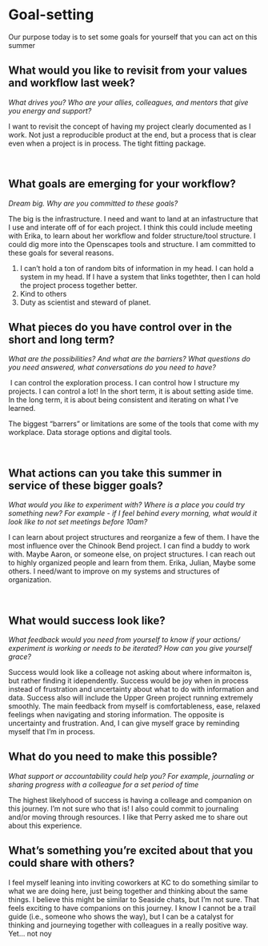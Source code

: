 # Goal-setting

Our purpose today is to set some goals for yourself that you can act on this summer

## What would you like to revisit from your values and workflow last week? 

::: {.callout-tip appearance="minimal" icon="false"}

<!---p.1--->

*What drives you? Who are your allies, colleagues, and mentors that give you energy and support?*

I want to revisit the concept of having my project clearly documented as I work. Not just a reproducible product at the end, but a process that is clear even when a project is in process. The tight fitting package. 

 
:::

## What goals are emerging for your workflow?

::: {.callout-tip appearance="minimal" icon="false"}

<!---p.2--->

*Dream big. Why are you committed to these goals?*

The big is the infrastructure. I need and want to land at an infastructure that I use and interate off of for each project. I think this could include meeting with Erika, to learn about her workflow and folder structure/tool structure. I could dig more into the Openscapes tools and structure. I am committed to these goals for several reasons.

1. I can't hold a ton of random bits of information in my head. I can hold a system in my head. If I have a system that links togethter, then I can hold the project process together better.
2. Kind to others
3. Duty as scientist and steward of planet.
  

:::


## What pieces do you have control over in the short and long term? 

::: {.callout-tip appearance="minimal" icon="false"}

<!---p.2--->

*What are the possibilities? And what are the barriers? What questions do you need answered, what conversations do you need to have?*

 I can control the exploration process. I can control how I structure my projects. I can control a lot! In the short term, it is about setting aside time.
 In the long term, it is about being consistent and iterating on what I've learned.
 
 The biggest "barrers" or limitations are some of the tools that come with my workplace. Data storage options and digital tools.

 
:::

## What actions can you take this summer in service of these bigger goals?

::: {.callout-tip appearance="minimal" icon="false"}


<!---p.3--->

*What would you like to experiment with? Where is a place you could try something new? For example - if I feel behind every morning, what would it look like to not set meetings before 10am?*

I can learn about project structures and reorganize a few of them. I have the most influence over the Chinook Bend project. I can find a buddy to work with. Maybe Aaron, or someone else, on project structures. I can reach out to highly organized people and learn from them. Erika, Julian, Maybe some others. I need/want to improve on my systems and structures of organization.

 
:::

## What would success look like? 

::: {.callout-tip appearance="minimal" icon="false"}

<!---p.3--->

*What feedback would you need from yourself to know if your actions/ experiment is working or needs to be iterated? How can you give yourself grace?*

Success would look like a colleage not asking about where informaiton is, but rather finding it idependently. Success would be joy when in process instead of frustration and uncertainty about what to do with information and data. Success also will include the Upper Green project running extremely smoothly. The main feedback from myself is comfortableness, ease, relaxed feelings when navigating and storing information. The opposite is uncertainty and frustration. And, I can give myself grace by reminding myself that I'm in process.
  

:::



## What do you need to make this possible? 

::: {.callout-tip appearance="minimal" icon="false"}

<!---p.4--->

*What support or accountability could help you? For example, journaling or sharing progress with a colleague for a set period of time*

The highest likelyhood of success is having a colleage and companion on this journey. I'm not sure who that is! I also could commit to journaling and/or moving through resources. I like that Perry asked me to share out about this experience.


:::


## What’s something you’re excited about that you could share with others? 

::: {.callout-tip appearance="minimal" icon="false"}

<!---p.5--->

I feel myself leaning into inviting coworkers at KC to do something similar to what we are doing here, just being together and thinking about the same things. I believe this might be similar to Seaside chats, but I'm not sure. That feels exciting to have companions on this journey. I know I cannot be a trail guide (i.e., someone who shows the way), but I can be a catalyst for thinking and journeying together with colleagues in a really positive way.
  
Yet... not noy
 

:::
